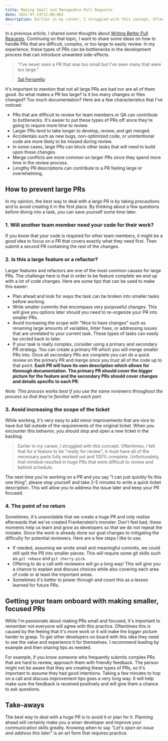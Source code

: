 ```yaml
---
title: Making Small and Manageable Pull Requests
date: 2022-07-13T12:00:00Z
description: Earlier in my career, I struggled with this concept. Oftentimes, I felt that for a feature to be "ready for review", it must have all of the necessary parts fully worked out and 100% complete.
---
```


In a previous article, I shared some thoughts about [Writing Better Pull Requests](https://micheal.dev/blog/writing-better-pull-requests). Continuing on that topic, I want to share some ideas on how to handle PRs that are difficult, complex, or too large to easily review. In my experience, these types of PRs can be bottlenecks in the development process that can introduce unwanted side-effects.

> "I've never seen a PR that was too small but I've seen many that were too large."
>
> [Sal Ferrarello](https://twitter.com/salcode)

It's important to mention that not all large PRs are bad nor are all of them good. So what makes a PR too large? Is it too many changes or files changed? Too much documentation? Here are a few characteristics that I've noticed:

- PRs that are difficult to review for team members or QA can contribute to bottlenecks. It's easier to put these types of PRs off since they're going to require more time to review.
- Larger PRs tend to take longer to develop, review, and get merged.
- Accidentals such as new bugs, non-optimized code, or unintentional code are more likely to be missed during review.
- In some cases, large PRs can block other tasks that will need to build upon those changes.
- Merge conflicts are more common on larger PRs since they spend more time in the review process.
- Lengthy PR descriptions can contribute to a PR feeling large or overwhelming.

## How to prevent large PRs

In my opinion, the best way to deal with a large PR is by taking precautions and to avoid creating it in the first place. By thinking about a few questions before diving into a task, you can save yourself some time later.

### 1. Will another team member need your code for their work?

If you know that your code is required for other team members, it might be a good idea to focus on a PR that covers exactly what they need first. Then submit a second PR containing the rest of the changes.

### 2. Is this a large feature or a refactor?

Larger features and refactors are one of the most common causes for large PRs. The challenge here is that in order to be feature complete we end up with a lot of code changes. Here are some tips that can be used to make this easier:

- Plan ahead and look for ways the task can be broken into smaller tasks before working.
- Write smaller commits that encompass very purposeful changes. This will give you options later should you need to re-organize your PR into smaller PRs.
- Avoid increasing the scope with "Nice to have changes" such as renaming large amounts of variables, linter fixes, or addressing issues that are unrelated to your current task. These types of tasks can easily be circled back to later.
- If your task is really complex, consider using a primary and secondary PR strategy. You can create a primary PR which you will merge smaller PRs into. Once all secondary PRs are complete you can do a quick review on the primary PR and merge since you trust all of the code up to that point. **Each PR will have its own description which allows for thorough documentation. The primary PR should cover the bigger picture for the feature and the secondary PRs should cover changes and details specific to each PR.**

_Note: This process works best if you use the same reviewers throughout the process so that they're familiar with each part._

### 3. Avoid increasing the scope of the ticket

While working, it's very easy to add minor improvements that are nice to have but fall outside of the requirements of the original ticket. When you encounter this behavior, you should stop and open a new ticket in the backlog.

> Earlier in my career, I struggled with this concept. Oftentimes, I felt that for a feature to be "ready for review", it must have all of the necessary parts fully worked out and 100% complete. Unfortunately, that mindset resulted in huge PRs that were difficult to review and behind schedule.

The next time you're working on a PR and you say "I can just quickly fix this one thing", please stop yourself and take 2-5 minutes to write a quick ticket description. This will allow you to address the issue later and keep your PR focused.

### 4. The point of no return

Sometimes, it's unavoidable that we create a huge PR and only realize afterwards that we've created Frankenstein’s monster. Don't feel bad, these moments help us learn and grow as developers so that we do not repeat the mistake. Since the work is already done our goal changes to mitigating the difficulty for potential reviewers. Here are a few steps I like to use:

- If needed, assuming we wrote small and meaningful commits, we could still split the PR into smaller pieces. This will require some git skills such as `git rebase` and `git cherry-pick`.
- Offering to do a call with reviewers will go a long way! This will give you a chance to explain and discuss choices while also covering each area of code or at least the important areas.
- Sometimes it's better to power through and count this as a lesson learned for future PRs.

## Getting your team onboard with making smaller, focused PRs

While I'm passionate about making PRs small and focused, it's important to remember not everyone will agree with this practice. Oftentimes this is caused by the feeling that it's more work or it will make the bigger picture harder to grasp. To get other developers on board with this idea they need to see the value and experience it for themselves. I recommend leading by example and then sharing tips as needed.

For example, if you know someone who frequently submits complex PRs that are hard to review, approach them with friendly feedback. The person might not be aware that they are creating these types of PRs, so it's important to assume they had good intentions. Taking a few minutes to hop on a call and discuss improvement tips goes a very long way. It will help make sure the feedback is received positively and will give them a chance to ask questions.

## Take-aways

The best way to deal with a huge PR is to avoid it or plan for it. Planning ahead will certainly make you a wiser developer and improve your communication skills greatly. Knowing when to say _"Let's open an issue and address this later"_ is an art form that requires practice.
